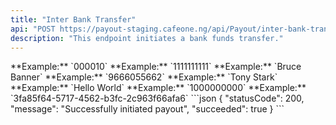 ```yaml
---
title: "Inter Bank Transfer"
api: "POST https://payout-staging.cafeone.ng/api/Payout/inter-bank-transfer"
description: "This endpoint initiates a bank funds transfer."
---
```


<ParamField body="destinationBankCode" type="string" required>
	**Example:** `000010`
</ParamField>
<ParamField body="destinationAccountNumber" type="string" required>
	**Example:** `1111111111`
</ParamField>
<ParamField body="destinationAccountName" type="string" required>
	**Example:** `Bruce Banner`
</ParamField>
<ParamField body="sourceAccountNumber" type="string" required>
	**Example:** `9666055662`
</ParamField>
<ParamField body="sourceAccountName" type="string" required>
	**Example:** `Tony Stark`
</ParamField>
<ParamField body="remarks" type="string" required>
	**Example:** `Hello World`
</ParamField>
<ParamField body="amount" type="integer" required>
	**Example:** `1000000000`
</ParamField>
<ParamField body="currencyId" type="string" required>
	**Example:** `3fa85f64-5717-4562-b3fc-2c963f66afa6`
</ParamField>

<ResponseExample>
  ```json
  {
    "statusCode": 200,
    "message": "Successfully initiated payout",
    "succeeded": true
  }
```
</ResponseExample>
